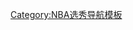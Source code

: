 {{Navbox
| name  = 2011年NBA选秀
| title = [[2011年NBA选秀]]
| state = {{{state|autocollapse}}}
|listclass = hlist
| groupstyle = text·align: center;

| group1 = 第一轮
| list1 =
* [[凱里·厄文]]
* [[德里克·威廉姆斯]]
* [[安尼斯·根達·自由]]
* [[特里斯坦·湯普森]]
* [[尤納斯·瓦蘭休納斯]]
* [[扬·韦塞利]]
* [[俾斯麥·畢永柏]]
* [[布蘭登·奈特]]
* [[肯巴·沃克]]
* [[吉默·弗雷戴特]]
* [[克雷·湯普森]]
* [[亞歷克·伯克斯]]
* [[馬基夫·莫里斯]]
* [[马库斯·莫里斯]]
* [[科怀·伦纳德]]
* [[尼古拉·武切維奇]]
* [[伊曼·尚波特]]
* [[克里斯·辛格爾頓]]
* [[托比亞斯·哈里斯]]
* [[多納塔斯·莫泰尤納斯]]
* [[諾蘭·史密斯]]
* [[肯尼斯·法瑞德]]
* [[尼古拉·米羅蒂奇]]
* [[雷吉·傑克遜 (籃球運動員)|雷吉·杰克逊]]
* [[馬尚·布魯克斯]]
* [[乔丹·汉密尔顿]]
* [[賈胡安·強森]]
* [[諾里斯·科爾]]
* [[科里·約瑟夫]]
* [[吉米·巴特勒]]

| group2 = 第二轮
| list2 =
* [[博揚·波格丹諾維奇]]
* [[賈斯汀·哈珀]]
* [[凱爾·辛格勒]]
* [[謝爾文·馬克]]
* [[泰勒·霍尼卡特]]
* [[喬丹·威廉斯]]
* [[特雷·湯普金斯]]
* [[錢德勒·帕森斯]]
* [[傑瑞米·泰勒]]
* [[喬恩·洛伊爾]]
* [[達柳斯·莫里斯]]
* [[戴維斯·貝坦斯]]
* [[馬爾科姆·李]]
* [[查爾斯·詹金斯]]
* [[约什·哈雷尔森]]
* [[安德魯·古德洛克]]
* [[特拉维斯·莱斯利]]
* [[基思·本森]]
* [[賈許·塞爾比]]
* [[拉沃伊·阿倫]]
* [[喬·迪布萊爾]]
* [[弗農·馬克林]]
* [[德安卓·萊金斯]]
* [[米蘭·麥克萬]]
* [[伊托萬·摩爾]]
* [[查庫迪貝爾·馬達姆]]
* [[塔爾古伊·貢博]]
* [[阿特·馬佐科]]
* [[亞當·翰加]]
* [[以赛亚·托马斯]]

|belowclass = hlist
|below = {{NBA Draft template list}}
}}<noinclude>
{{collapsible option}}
[[Category:NBA选秀导航模板]]
</noinclude>